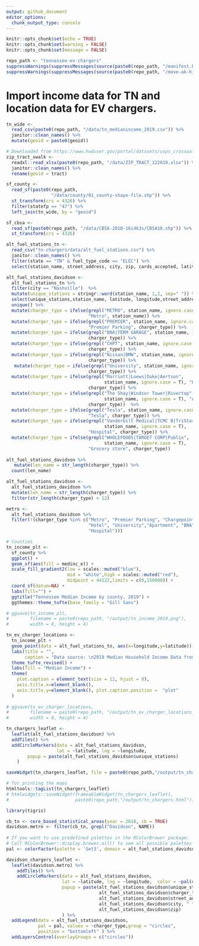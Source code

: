 ```yaml
---
output: github_document
editor_options: 
  chunk_output_type: console
---
```


```r
knitr::opts_chunk$set(echo = TRUE)
knitr::opts_chunk$set(warning = FALSE)
knitr::opts_chunk$set(message = FALSE)

repo_path <- "tennessee-ev-chargers"
suppressWarnings(suppressMessages(source(paste0(repo_path, "/manifest.R"))))
suppressWarnings(suppressMessages(source(paste0(repo_path, "/move-ak-hi.R"))))
```

# Import income data for TN and location data for EV chargers.
```r
tn_wide <- 
  read_csv(paste0(repo_path, "/data/tn_medianincome_2019.csv")) %>% 
  janitor::clean_names() %>% 
  mutate(geoid = paste0(geoid))

# Downloaded from https://www.huduser.gov/portal/datasets/usps_crosswalk.html
zip_tract_xwalk <- 
  readxl::read_xlsx(paste0(repo_path, "/data/ZIP_TRACT_122019.xlsx")) %>%
  janitor::clean_names() %>% 
  rename(geoid = tract)

sf_county <-
  read_sf(paste0(repo_path,
                 "/data/county/01_county-shape-file.shp")) %>% 
  st_transform(crs = 4326) %>% 
  filter(statefp == "47") %>% 
  left_join(tn_wide, by = "geoid")

sf_cbsa <- 
  read_sf(paste0(repo_path, "/data/CBSA-2010-16i4k3s/CBSA10.shp")) %>% 
  st_transform(crs = 4326) 

alt_fuel_stations_tn <- 
  read_csv("tn-chargers/data/alt_fuel_stations.csv") %>%
  janitor::clean_names() %>%
  filter(state == "TN" & fuel_type_code == "ELEC") %>%
  select(station_name, street_address, city, zip, cards_accepted, latitude, longitude)

alt_fuel_stations_davidson <- 
  alt_fuel_stations_tn %>%
  filter(city == "Nashville")  %>%
  mutate(unique_stations = stringr::word(station_name, 1,2, sep=" ")) %>% 
  select(unique_stations,station_name, latitude, longitude,street_address, city, zip) %>%
  unique() %>% 
  mutate(charger_type = ifelse(grepl("METRO", station_name, ignore.case = T),
                               "Metro", station_name)) %>% 
  mutate(charger_type = ifelse(grepl("PREMIER", station_name, ignore.case = T), 
                               "Premier Parking", charger_type)) %>% 
  mutate(charger_type = ifelse(grepl("BNA|TERM GARAGE", station_name, ignore.case = T), "BNA",
                               charger_type)) %>% 
  mutate(charger_type = ifelse(grepl("CHPT", station_name, ignore.case = T), "Chargepoint",
                               charger_type)) %>% 
  mutate(charger_type = ifelse(grepl("Nissan|BMW", station_name, ignore.case = T), "Car dealer",
                               charger_type)) %>% 
   mutate(charger_type = ifelse(grepl("University", station_name, ignore.case = T), "University",
                               charger_type)) %>% 
  mutate(charger_type = ifelse(grepl("Marriott|Loews|Duke|Aertson", 
                                     station_name, ignore.case = T), "Hotel",
                               charger_type)) %>% 
  mutate(charger_type = ifelse(grepl("The Shay|Windsor Tower|Rivertop",
                                     station_name, ignore.case = T), "Apartment",
                               charger_type))  %>%
  mutate(charger_type = ifelse(grepl("Tesla", station_name, ignore.case = T),
                               "Tesla", charger_type)) %>% 
  mutate(charger_type = ifelse(grepl("Vanderbilt Medical|TCMC B|TriStar Southern",
                                     station_name, ignore.case = T),
                               "Hospital", charger_type)) %>% 
  mutate(charger_type = ifelse(grepl("WHOLEFOODS|TARGET CORP|Publix",
                                     station_name, ignore.case = T),
                               "Grocery store", charger_type)) 
  
alt_fuel_stations_davidson %>% 
   mutate(len_name = str_length(charger_type)) %>%
  count(len_name)

alt_fuel_stations_davidson <-
  alt_fuel_stations_davidson %>% 
  mutate(len_name = str_length(charger_type)) %>%
  filter(str_length(charger_type) < 12)

metro <- 
  alt_fuel_stations_davidson %>% 
  filter(!(charger_type %in% c("Metro", "Premier Parking", "Chargepoint", "Car dealer", "Tesla",
                               "Hotel", "University","Apartment", "BNA", "Grocery store",
                               "Hospital")))
```


```r
# Counties
tn_income_plt <-
  sf_county %>%
  ggplot() + 
  geom_sf(aes(fill = medinc_e)) +
  scale_fill_gradient2(low = scales::muted("blue"),
                       mid = "white",high = scales::muted("red"),
                       midpoint = 44122,limits = c(0,150000)) + 
  coord_sf(datum=NA) + 
  labs(fill="") + 
  ggtitle("Tennessee Median Income by county, 2019") + 
  ggthemes::theme_tufte(base_family = "Gill Sans")

# ggsave(tn_income_plt,
#        filename = paste0(repo_path, "/output/tn_income_2019.png"), 
#        width = 8, height = 4)

tn_ev_charger_locations <-
  tn_income_plt + 
  geom_point(data = alt_fuel_stations_tn, aes(x=longitude,y=latitude)) + 
  labs(title = "",
       caption = "Data source: \n2019 Median Household Income Data from the American Community Survey. census.gov/programs-surveys/acs/. \nEV coordinates obtained using the National Renewable Energy Lab API. developer.nrel.gov. \nEach dot represents a terminal of one or more EV chargers") +
  theme_tufte_revised() +
  labs(fill = "Median Income") +
  theme(
    plot.caption = element_text(size = 12, hjust = 0),
    axis.title.x=element_blank(),
    axis.title.y=element_blank(), plot.caption.position =  "plot"
  ) 
  
# ggsave(tn_ev_charger_locations,
#        filename = paste0(repo_path, "/output/tn_ev_charger_locations_income_2019.png"),
#        width = 8, height = 4)

```


```r
tn_chargers_leaflet <- 
  leaflet(alt_fuel_stations_davidson) %>% 
  addTiles() %>% 
  addCircleMarkers(data = alt_fuel_stations_davidson,
                   lat = ~latitude, lng = ~longitude, 
        popup = paste(alt_fuel_stations_davidson$unique_stations)
    )

saveWidget(tn_chargers_leaflet, file = paste0(repo_path,"/output/tn_chargers.html"))

# for printing the maps
htmltools::tagList(tn_chargers_leaflet)
# htmlwidgets::saveWidget(frameableWidget(tn_chargers_leaflet),
#                         paste0(repo_path,"/output/tn_chargers.html"))
```


```r
library(tigris)

cb_tn <- core_based_statistical_areas(year = 2018, cb = TRUE)
davidson.metro <- filter(cb_tn, grepl("Davidson", NAME))
  
# If you want to use predefined palettes in the RColorBrewer package:
# Call RColorBrewer::display.brewer.all() to see all possible palettes
pal <- colorFactor(palette = 'Set3', domain = alt_fuel_stations_davidson$charger_type)

davidson_chargers_leaflet <- 
  leaflet(davidson.metro) %>% 
    addTiles() %>% 
    addCircleMarkers(data = alt_fuel_stations_davidson,
                     lat = ~latitude, lng = ~longitude,  color = ~pal(charger_type),
                     popup = paste(alt_fuel_stations_davidson$unique_stations, "<br>",
                                   alt_fuel_stations_davidson$charger_type, "<br>",
                                   alt_fuel_stations_davidson$street_address, "<br>",
                                   alt_fuel_stations_davidson$city, " ",
                                   alt_fuel_stations_davidson$zip)
                     ) %>%
  addLegend(data = alt_fuel_stations_davidson, 
            pal = pal, values = ~charger_type,group = "circles",
            position = "bottomleft" ) %>%
  addLayersControl(overlayGroups = c("circles"))
```

